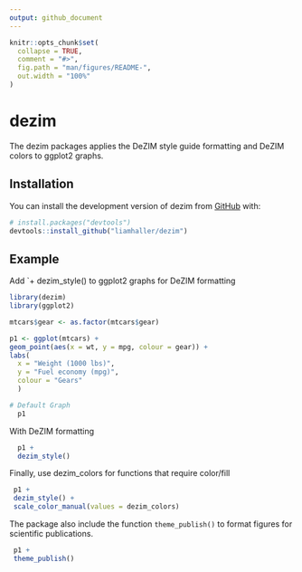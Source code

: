 ```yaml
---
output: github_document
---
```


<!-- README.md is generated from README.Rmd. Please edit that file -->

```r
knitr::opts_chunk$set(
  collapse = TRUE,
  comment = "#>",
  fig.path = "man/figures/README-",
  out.width = "100%"
)
```

# dezim

<!-- badges: start -->

<!-- badges: end -->

The dezim packages applies the DeZIM style guide formatting and DeZIM colors to ggplot2 graphs.

## Installation

You can install the development version of dezim from [GitHub](https://github.com/) with:

``` r
# install.packages("devtools")
devtools::install_github("liamhaller/dezim")
```

## Example

Add \`+ dezim_style() to ggplot2 graphs for DeZIM formatting

```r
library(dezim)
library(ggplot2)

mtcars$gear <- as.factor(mtcars$gear)

p1 <- ggplot(mtcars) +
geom_point(aes(x = wt, y = mpg, colour = gear)) +
labs(
  x = "Weight (1000 lbs)",
  y = "Fuel economy (mpg)",
  colour = "Gears"
  )

# Default Graph
  p1

```

With DeZIM formatting

```r
  p1 +
  dezim_style()
```

Finally, use dezim_colors for functions that require color/fill

```r
 p1 +
 dezim_style() +
 scale_color_manual(values = dezim_colors)
```

The package also include the function `theme_publish()` to format figures for scientific publications.

```r
 p1 +
 theme_publish() 
```

